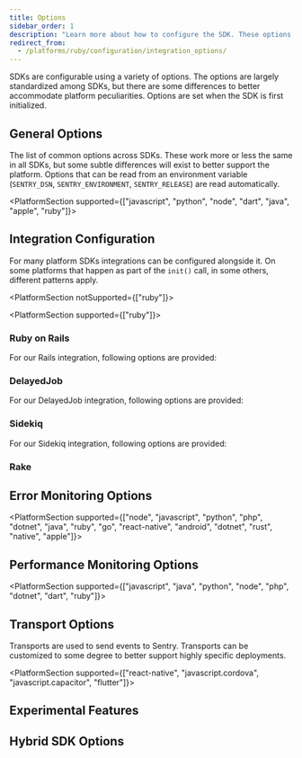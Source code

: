 ```yaml
---
title: Options
sidebar_order: 1
description: "Learn more about how to configure the SDK. These options are set when the SDK is first initialized, passed to the init function as an object."
redirect_from:
  - /platforms/ruby/configuration/integration_options/
---
```


SDKs are configurable using a variety of options. The options are largely standardized among SDKs, but there are some differences to better accommodate platform peculiarities. Options are set when the SDK is first
initialized.

<PlatformContent includePath="configuration/config-intro" />

## General Options

The list of common options across SDKs. These work more or less the same in all SDKs, but some subtle differences will exist to better support the platform. Options that can be read from an environment variable (`SENTRY_DSN`, `SENTRY_ENVIRONMENT`, `SENTRY_RELEASE`) are read automatically.

<PlatformContent includePath="common/configuration/options/enabled/" />
<PlatformContent includePath="common/configuration/options/dsn/" />
<PlatformContent includePath="common/configuration/options/stack-trace-mode/" />
<PlatformContent includePath="common/configuration/options/is-global-mode-enabled/" />
<PlatformContent includePath="common/configuration/options/database-path/" />
<PlatformContent includePath="common/configuration/options/debug/" />
<PlatformContent includePath="common/configuration/options/diagnostic-level/" />
<PlatformContent includePath="common/configuration/options/logger/" />
<PlatformContent includePath="common/configuration/options/environment/" />
<PlatformContent includePath="common/configuration/options/enabled-environments/" />
<PlatformContent includePath="common/configuration/options/tunnel/" />
<PlatformContent includePath="common/configuration/options/max-cache-items/" />
<PlatformContent includePath="common/configuration/options/attach-stacktrace/" />
<PlatformContent includePath="common/configuration/options/send-default-pii/" />
<PlatformContent includePath="common/configuration/options/event-scrubber/" />
<PlatformContent includePath="common/configuration/options/include-source-context/" />
<PlatformContent includePath="common/configuration/options/include-local-variables/" />
<PlatformContent includePath="common/configuration/options/server-name/" />
<PlatformContent includePath="common/configuration/options/ignore-errors/" />
<PlatformContent includePath="common/configuration/options/ignore-transactions/" />
<PlatformContent includePath="common/configuration/options/deny-urls/" />
<PlatformContent includePath="common/configuration/options/allow-urls/" />
<PlatformContent includePath="common/configuration/options/auto-session-tracking/" />
<PlatformContent includePath="common/configuration/options/consider-in-app-frames-by-default/" />
<PlatformContent includePath="common/configuration/options/in-app-include/" />
<PlatformContent includePath="common/configuration/options/in-app-exclude/" />
<PlatformContent includePath="common/configuration/options/ignored-exceptions-for-type/" />
<PlatformContent includePath="common/configuration/options/max-request-body-size/" />
<PlatformContent includePath="common/configuration/options/max-value-length/" />
<PlatformContent includePath="common/configuration/options/ca-certs/" />
<PlatformContent includePath="common/configuration/options/context-lines/" />
<PlatformContent includePath="common/configuration/options/frame-context-lines/" />
<PlatformContent includePath="common/configuration/options/request-bodies/" />
<PlatformContent includePath="common/configuration/options/with-locals/" />
<PlatformContent includePath="common/configuration/options/normalize-depth/" />
<PlatformContent includePath="common/configuration/options/normalize-max-breadth/" />
<PlatformContent includePath="common/configuration/options/attach-screenshot/" />
<PlatformContent includePath="common/configuration/options/screenshot-quality/" />
<PlatformContent includePath="common/configuration/options/attach-viewhierarchy/" />
<PlatformContent includePath="common/configuration/options/idle-timeout/" />
<PlatformContent includePath="common/configuration/options/ipc-mode/" />
<PlatformContent includePath="common/configuration/options/get-sessions/" />
<PlatformContent includePath="common/configuration/options/get-renderer-name/" />
<PlatformContent includePath="common/configuration/options/send-client-reports/" />
<PlatformContent includePath="common/configuration/options/send-modules/" />
<PlatformContent includePath="common/configuration/options/capture-failed-requests/" />
<PlatformContent includePath="common/configuration/options/enable-capture-failed-requests/" />
<PlatformContent includePath="common/configuration/options/breadcrumbs-logger/" />
<PlatformContent includePath="common/configuration/options/before-breadcrumb/" />
<PlatformContent includePath="common/configuration/options/max-breadcrumbs/" />
<PlatformContent includePath="common/configuration/options/release-name/" />
<PlatformContent includePath="common/configuration/options/dist/" />
<PlatformContent includePath="common/configuration/options/release/" />
<PlatformContent includePath="common/configuration/options/async/" />
<PlatformContent includePath="common/configuration/options/background-worker-threads/" />

<PlatformSection supported={["javascript", "python", "node", "dart", "java", "apple", "ruby"]}>

## Integration Configuration

For many platform SDKs integrations can be configured alongside it. On some platforms that happen as part of the `init()` call, in some others, different patterns apply.

<PlatformSection notSupported={["ruby"]}>

<PlatformContent includePath="common/configuration/options/default-integrations/" />
<PlatformContent includePath="common/configuration/options/integrations/" />

</PlatformSection>

<PlatformSection supported={["ruby"]}>

### Ruby on Rails

For our <PlatformLink to="/integrations/rails/">Rails integration</PlatformLink>, following options are provided:

<PlatformContent includePath="common/configuration/options/rails-report_rescued_exceptions/" />
<PlatformContent includePath="common/configuration/options/rails-skippable_job_adapters/" />
<PlatformContent includePath="common/configuration/options/rails-tracing_subscribers/" />

### DelayedJob

For our <PlatformLink to="/integrations/delayed_job/">DelayedJob integration</PlatformLink>, following options are provided:

<PlatformContent includePath="common/configuration/options/delayed_job.report_after_job_retries/" />

### Sidekiq

For our <PlatformLink to="/integrations/sidekiq/">Sidekiq integration</PlatformLink>, following options are provided:

<PlatformContent includePath="common/configuration/options/sidekiq.report_after_job_retries/" />

### Rake

<PlatformContent includePath="common/configuration/options/skip-rake-integration/" />

</PlatformSection>

</PlatformSection>

## Error Monitoring Options

<PlatformContent includePath="error-monitoring/configuration/options-overview/" />

<PlatformSection supported={["node", "javascript", "python", "php", "dotnet", "java", "ruby", "go", "react-native", "android", "dotnet", "rust", "native", "apple"]}>

## Performance Monitoring Options

<PlatformContent includePath="performance-monitoring/configuration/options-overview/" />

</PlatformSection>

<PlatformSection supported={["javascript", "java", "python", "node", "php", "dotnet", "dart", "ruby"]}>
  
## Transport Options

Transports are used to send events to Sentry. Transports can be customized to some degree to better support highly specific deployments.

<PlatformContent includePath="common/configuration/options/transport/" />
<PlatformContent includePath="common/configuration/options/transport-class/" />
<PlatformContent includePath="common/configuration/options/transport-options/" />
<PlatformContent includePath="common/configuration/options/proxy/" />
<PlatformContent includePath="common/configuration/options/trusted-proxies/" />
<PlatformContent includePath="common/configuration/options/http-proxy/" />
<PlatformContent includePath="common/configuration/options/https-proxy/" />
<PlatformContent includePath="common/configuration/options/proxy-headers/" />
<PlatformContent includePath="common/configuration/options/cache-directory-path/" />
<PlatformContent includePath="common/configuration/options/init-cache-flush-timeout/" />
<PlatformContent includePath="common/configuration/options/shutdown-timeout/" />
<PlatformContent includePath="common/configuration/options/http-connect-timeout/" />
<PlatformContent includePath="common/configuration/options/http-timeout/" />
<PlatformContent includePath="common/configuration/options/send-attempts/" />

</PlatformSection>

<PlatformSection supported={["react-native", "javascript.cordova", "javascript.capacitor", "flutter"]}>

## Experimental Features

<PlatformContent includePath="common/configuration/options/experimental/" />

## Hybrid SDK Options

<PlatformContent includePath="common/configuration/options/enable-native/" />
<PlatformContent includePath="common/configuration/options/auto-initialize-native-sdk/" />
<PlatformContent includePath="common/configuration/options/enable-native-crash-handling/" />
<PlatformContent includePath="common/configuration/options/enable-native-nagger/" />
<PlatformContent includePath="common/configuration/options/enable-auto-session-tracking/" />
<PlatformContent includePath="common/configuration/options/session-tracking-interval-millis/" />
<PlatformContent includePath="common/configuration/options/enable-ndk-scope-sync/" />
<PlatformContent includePath="common/configuration/options/attach-threads/" />
<PlatformContent includePath="common/configuration/options/enable-auto-performance-tracking/" />
<PlatformContent includePath="common/configuration/options/enable-auto-performance-tracing/" />
<PlatformContent includePath="common/configuration/options/enable-out-of-memory-tracking/" />
<PlatformContent includePath="common/configuration/options/enable-watchdog-termination-tracking/" />
<PlatformContent includePath="common/configuration/options/on-ready/" />
<PlatformContent includePath="common/configuration/options/enable-scope-sync/" />
<PlatformContent includePath="common/configuration/options/report-packages/" />
<PlatformContent includePath="common/configuration/options/anr-enabled/" />
<PlatformContent includePath="common/configuration/options/anr-timeout-interval/" />
<PlatformContent includePath="common/configuration/options/report-silent-flutter-errors/" />
<PlatformContent includePath="common/configuration/options/auto-app-start/" />
<PlatformContent includePath="common/configuration/options/enable-auto-native-breadcrumbs/" />
<PlatformContent includePath="common/configuration/options/enable-user-interaction-breadcrumbs/" />
<PlatformContent includePath="common/configuration/options/enable-user-interaction-tracing/" />
<PlatformContent includePath="common/configuration/options/proguard-uuid/" />

</PlatformSection>
